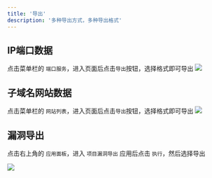 ```yaml
---
title: '导出'
description: '多种导出方式，多种导出格式'
---
```


## IP端口数据

点击菜单栏的 `端口服务`，进入页面后点击`导出`按钮，选择格式即可导出
<img
  src="/images/export_port.png"
/>

## 子域名网站数据

点击菜单栏的 `网站列表`，进入页面后点击`导出`按钮，选择格式即可导出
<img
  src="/images/export_site.png"
/>
## 漏洞导出

点击右上角的 `应用面板`，进入 `项目漏洞导出` 应用后点击 `执行`，然后选择导出

<img
  src="/images/export_risk.jpg"
/>